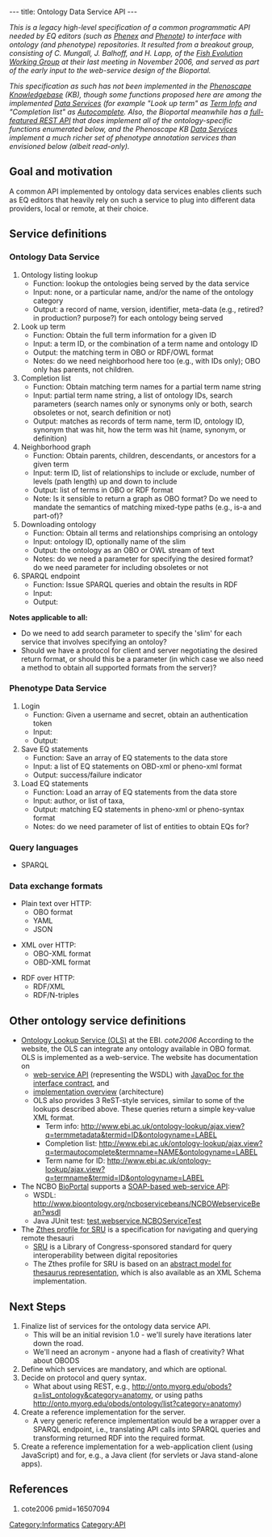 ---
title: Ontology Data Service API
---

''This is a legacy high-level specification of a common programmatic API needed by EQ editors (such as [[Phenex]] and [http://phenote.org Phenote]) to interface with ontology (and phenotype) repositories. It resulted from a breakout group, consisting of C. Mungall, J. Balhoff, and H. Lapp, of the [[Fish Evolution Working Group]] at their last meeting in November 2006, and served as part of the early input to the web-service design of the Bioportal.''

''This specification as such has not been implemented in the [http://kb.phenoscape.org Phenoscape Knowledgebase] (KB), though some functions proposed here are among the implemented [[Data Services]] (for example "Look up term" as [[Data Services#Term info| Term Info]] and "Completion list" as [[Data Services#Autocomplete| Autocomplete]]. Also, the Bioportal meanwhile has a [http://www.bioontology.org/wiki/index.php/NCBO_REST_services full-featured REST API] that does implement all of the ontology-specific functions enumerated below, and the Phenoscape KB [[Data Services]] implement a much richer set of phenotype annotation services than envisioned below (albeit read-only).'' 

==Goal and motivation==

A common API implemented by ontology data services enables clients such as EQ editors that heavily rely on such a service to plug into different data providers, local or remote, at their choice.

==Service definitions==

===Ontology Data Service===

# Ontology listing lookup
#* Function: lookup the ontologies being served by the data service
#* Input: none, or a particular name, and/or the name of the ontology category
#* Output: a record of name, version, identifier, meta-data (e.g., retired? in production? purpose?) for each ontology being served
# Look up term
#* Function: Obtain the full term information for a given ID
#* Input: a term ID, or the combination of a term name and ontology ID
#* Output: the matching term in OBO or RDF/OWL format
#* Notes: do we need neighborhood here too (e.g., with IDs only); OBO only has parents, not children.
# Completion list
#* Function: Obtain matching term names for a partial term name string
#* Input: partial term name string, a list of ontology IDs, search parameters (search names only or synonyms only or both, search obsoletes or not, search definition or not)
#* Output: matches as records of term name, term ID, ontology ID, synonym that was hit, how the term was hit (name, synonym, or definition)
# Neighborhood graph
#* Function: Obtain parents, children, descendants, or ancestors for a given term
#* Input: term ID, list of relationships to include or exclude, number of levels (path length) up and down to include
#* Output: list of terms in OBO or RDF format
#* Note: Is it sensible to return a graph as OBO format? Do we need to mandate the semantics of matching mixed-type paths (e.g., is-a and part-of)?
# Downloading ontology
#* Function: Obtain all terms and relationships comprising an ontology
#* Input: ontology ID, optionally name of the slim
#* Output: the ontology as an OBO or OWL stream of text
#* Notes: do we need a parameter for specifying the desired format? do we need parameter for including obsoletes or not
# SPARQL endpoint
#* Function: Issue SPARQL queries and obtain the results in RDF
#* Input:
#* Output:

'''Notes applicable to all:'''
* Do we need to add search parameter to specify the 'slim' for each service that involves specifying an ontoloy?
* Should we have a protocol for client and server negotiating the desired return format, or should this be a parameter (in which case we also need a method to obtain all supported formats from the server)?

===Phenotype Data Service===

# Login
#* Function: Given a username and secret, obtain an authentication token
#* Input:
#* Output:
# Save EQ statements
#* Function: Save an array of EQ statements to the data store
#* Input: a list of EQ statements on OBD-xml or pheno-xml format
#* Output: success/failure indicator
# Load EQ statements
#* Function: Load an array of EQ statements from the data store
#* Input: author, or list of taxa,
#* Output: matching EQ statements in pheno-xml or pheno-syntax format
#* Notes: do we need parameter of list of entities to obtain EQs for?

===Query languages===

* SPARQL

===Data exchange formats===

* Plain text over HTTP:
** OBO format
** YAML
** JSON

* XML over HTTP:
** OBO-XML format
** OBD-XML format

* RDF over HTTP:
** RDF/XML
** RDF/N-triples

==Other ontology service definitions==

* [http://www.ebi.ac.uk/ontology-lookup/ Ontology Lookup Service (OLS)] at the EBI. <cite>cote2006</cite> According to the website, the OLS can integrate any ontology available in OBO format. OLS is implemented as a web-service. The website has documentation on
**  [http://www.ebi.ac.uk/ontology-lookup/WSDLDocumentation.do web-service API] (representing the WSDL) with [http://www.ebi.ac.uk/ontology-lookup/api/uk/ac/ebi/ook/web/interfaces/QueryImpl.html JavaDoc for the interface contract], and
** [http://www.ebi.ac.uk/ontology-lookup/implementationOverview.do implementation overview] (architecture)
**  OLS also provides 3 ReST-style services, similar to some of the lookups described above.  These queries return a simple key-value XML format.
*** Term info: http://www.ebi.ac.uk/ontology-lookup/ajax.view?q=termmetadata&termid=ID&ontologyname=LABEL
*** Completion list: http://www.ebi.ac.uk/ontology-lookup/ajax.view?q=termautocomplete&termname=NAME&ontologyname=LABEL
***  Term name for ID: http://www.ebi.ac.uk/ontology-lookup/ajax.view?q=termname&termid=ID&ontologyname=LABEL
* The NCBO [http://www.bioontology.org/ncbo/faces/index.xhtml BioPortal] supports a [http://www.bioontology.org/docs/bioportal/development/web_services.html SOAP-based web-service API]:
** WSDL: http://www.bioontology.org/ncboservicebeans/NCBOWebserviceBean?wsdl
** Java JUnit test: [http://smi-protege.stanford.edu/repos/cbio/ncbo/trunk/test/webservice/NCBOServiceTest.java test.webservice.NCBOServiceTest]
* The [http://zthes.z3950.org/srw/zthes-srw-1.0.html Zthes profile for SRU] is a specification for navigating and querying remote thesauri
** [http://www.loc.gov/sru/ SRU] is a Library of Congress-sponsored standard for query interoperability between digital repositories
** The Zthes profile for SRU is based on an [http://zthes.z3950.org/model/zthes-model-1.0.html abstract model for thesaurus representation], which is also available as an XML Schema implementation.

==Next Steps==

# Finalize list of services for the ontology data service API.
#* This will be an initial revision 1.0 - we'll surely have iterations later down the road.
#* We'll need an acronym - anyone had a flash of creativity? What about OBODS
# Define which services are mandatory, and which are optional.
# Decide on protocol and query syntax.
#* What about using REST, e.g., http://onto.myorg.edu/obods?q=list_ontology&category=anatomy, or using paths http://onto.myorg.edu/obods/ontology/list?category=anatomy)
# Create a reference implementation for the server.
#* A very generic reference implementation would be a wrapper over a SPARQL endpoint, i.e., translating API calls into SPARQL queries and transforming returned RDF into the required format.
# Create a reference implementation for a web-application client (using JavaScript) and for, e.g., a Java client (for servlets or Java stand-alone apps).

==References==

<biblio>
#cote2006 pmid=16507094
</biblio>

[[Category:Informatics]]
[[Category:API]]